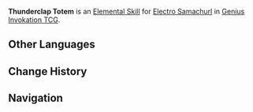 {{Genius Invokation TCG Skill Infobox
|image      = Thunderclap Totem Character Card Skill.png
|type       = Elemental Skill
|character  = Electro Samachurl
|element    = Electro
|matching   = 3
|effect     = Deals 2 {{Color|Electro DMG}}, creates 1 '''Thundercall Staff''' on the opponent's side of the field.<br><br>'''Thundercall Staff'''<br>'''After the side of the field that this card is on declares the end of their Round:''' Deals 1 {{Color|Electro DMG}} to the active character on that side.<br><u>Usage(s):</u> 2
|order      = 2
}}
'''Thunderclap Totem''' is an [[Character Card Elemental Skill|Elemental Skill]] for [[Electro Samachurl (Character Card)|Electro Samachurl]] in [[Genius Invokation TCG]].

==Other Languages==
{{Other Languages
|en       = Thunderclap Totem
|zhs      = 轰雷图腾
|zhs_rm   = Hōngléi Túténg
|zht      = 轟雷圖騰
|zht_rm   = Hōngléi Túténg
|zh_tl    = Thunderclap Totem
|ja       = 轟雷トーテム
|ja_rm    = Gourai Tootemu{{Assumed}}
|ja_tl    = 
|ko       = 우레 토템
|ko_rm    = 
|ko_tl    = 
|es       = Tótem eléctrico
|es_tl    = Electric Totem
|fr       = Totem tonitruant
|fr_tl    = Thundering Totem
|ru       = Грозовой тотем
|ru_tl    = 
|th       = Thunderclap Totem
|vi       = Vật Tổ Sấm Sét
|vi_tl    = 
|de       = Donner-Totem
|de_tl    = Thunder Totem
|id       = Thunderclap Totem
|pt       = Totem do Trovão
|pt_tl    = 
|tr       = Yıldırım Darbesi Totemi
|tr_tl    = 
|it       = Totem del tuono
|it_tl    = 
}}

==Change History==
{{Change History|4.6}}

==Navigation==
{{Genius Invokation TCG Skill Navbox|Electro Samachurl}}